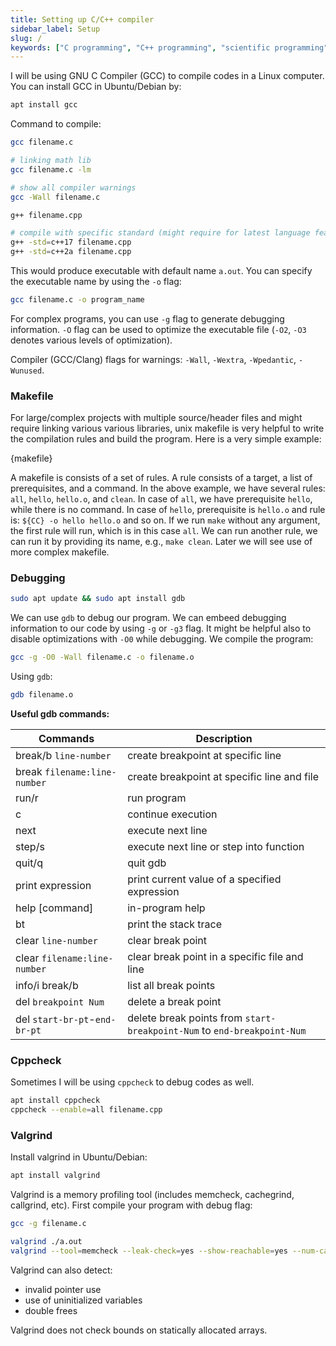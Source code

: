 ```yaml
---
title: Setting up C/C++ compiler
sidebar_label: Setup
slug: /
keywords: ["C programming", "C++ programming", "scientific programming", "numerical programming", "numerical integration"]
---
```

I will be using GNU C Compiler (GCC) to compile codes in a Linux computer. You
can install GCC in Ubuntu/<wbr/>Debian by:

```bash
apt install gcc
```

Command to compile:
```bash
gcc filename.c

# linking math lib
gcc filename.c -lm

# show all compiler warnings
gcc -Wall filename.c

g++ filename.cpp

# compile with specific standard (might require for latest language features)
g++ -std=c++17 filename.cpp
g++ -std=c++2a filename.cpp
```

This would produce executable with default name `a.out`. You can specify the
executable name by using the `-o` flag:
```bash
gcc filename.c -o program_name
```

For complex programs, you can use `-g` flag to generate debugging information.
`-O` flag can be used to optimize the executable file (`-O2`, `-O3` denotes
various levels of optimization).

Compiler (GCC/<wbr/>Clang) flags for warnings: `-Wall`, `-Wextra`, `-Wpedantic`,
`-Wunused`.

### Makefile

For large/<wbr/>complex projects with multiple source/<wbr/>header files and
might require linking various various libraries, unix makefile is very helpful
to write the compilation rules and build the program. Here is a very simple
example:


<CodeBlock language="makefile" title="src/cpp/basics/Makefile" showLineNumbers>{makefile}</CodeBlock>

A makefile is consists of a set of rules. A rule consists of a target, a list of
prerequisites, and a command. In the above example, we have several rules:
`all`, `hello`, `hello.o`, and `clean`. In case of `all`, we have prerequisite
`hello`, while there is no command. In case of `hello`, prerequisite is `hello.o`
and rule is: `${CC} -o hello hello.o` and so on. If we run `make` without any
argument, the first rule will run, which is in this case `all`. We can run
another rule, we can run it by providing its name, e.g., `make clean`. Later we
will see use of more complex makefile.

### Debugging

```bash
sudo apt update && sudo apt install gdb
```

We can use `gdb` to debug our program. We can embeed debugging information to
our code by using `-g` or `-g3` flag. It might be helpful also to disable
optimizations with `-O0` while debugging. We compile the program:

```bash
gcc -g -O0 -Wall filename.c -o filename.o
```

Using `gdb`:
```bash
gdb filename.o
```

**Useful gdb commands:**

Commands                     | Description
---------------------------- | -----------
break/b `line-number`        | create breakpoint at specific line
break `filename:line-number` | create breakpoint at specific line and file
run/r                        | run program
c                            | continue execution
next                         | execute next line
step/s                       | execute next line or step into function
quit/q                       | quit gdb
print expression             | print current value of a specified expression
help [command]               | in-program help
bt                           | print the stack trace
clear `line-number`          | clear break point
clear `filename:line-number` | clear break point in a specific file and line
info/i break/b               | list all break points
del `breakpoint Num`         | delete a break point
del `start-br-pt`-`end-br-pt`| delete break points from `start-breakpoint-Num` to `end-breakpoint-Num`

### Cppcheck

Sometimes I will be using `cppcheck` to debug codes as well.

```bash
apt install cppcheck
cppcheck --enable=all filename.cpp
```

### Valgrind

Install valgrind in Ubuntu/Debian:
```bash
apt install valgrind
```

Valgrind is a memory profiling tool (includes memcheck, cachegrind, callgrind,
etc). First compile your program with debug flag:
```bash
gcc -g filename.c
```

```bash
valgrind ./a.out
valgrind --tool=memcheck --leak-check=yes --show-reachable=yes --num-callers=20 --track-fds=yes ./a.out
```

Valgrind can also detect:
- invalid pointer use
- use of uninitialized variables
- double frees

Valgrind does not check bounds on statically allocated arrays.
